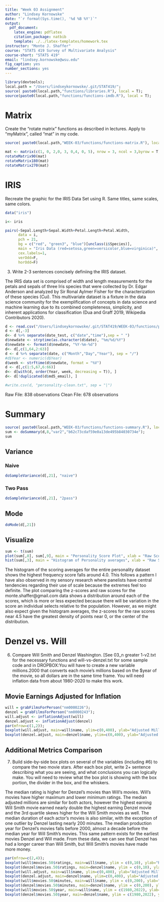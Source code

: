 ```yaml
---
title: "Week 03 Assignment"
author: "Lindsey Kornowske"
date: "`r format(Sys.time(), '%d %B %Y')`"
output:
  pdf_document:
    latex_engine: pdflatex
    citation_package: natbib
    template: ./../latex-templates/homework.tex
instructor: "Monte J. Shaffer"
course: "STATS 419 Survey of Multivariate Analysis"
course-short: "STATS 419"
email: "lindsey.kornowske@wsu.edu"
fig_caption: yes
number_sections: yes
---
```


```r
library(devtools);
local.path = "/Users/lindseykornowske/.git/STAT419/";
source( paste0(local.path,"functions/libraries.R"), local = T);
source(paste0(local.path,"functions/functions-imdb.R"), local = T);

```
# Matrix
Create the "rotate matrix" functions as described in lectures. Apply to "myMatrix", called "mat" in my code.
```r
source( paste0(local.path,"WEEK-03/functions/functions-matrix.R"), local=T);

mat <- matrix(c(1, 0, 2,0, 3, 0,4, 0, 5), nrow = 3, ncol = 3,byrow = T);
rotateMatrix90(mat)
rotateMatrix180(mat)
rotateMatrix270(mat)
```

# IRIS
Recreate the graphic for the IRIS Data Set using R. Same titles, same scales,
same colors.
```r
data("iris")

i<- iris

pairs(~Sepal.Length+Sepal.Width+Petal.Length+Petal.Width, 
      data = i, 
      pch = 21,
      bg = c("red", "green3", "blue")[unclass(i$Species)],
      main = "Iris Data (red=setosa,green=versicolor,blue=virginica)",
      cex.labels=1,
      verOdd=F,
      horOdd=F)
```

3. Write 2-3 sentences concisely definiing the IRIS dataset.

The IRIS data set is comprised of width and length measurements for the petals and sepals of
three Iris species that were collected by Dr. Edgar Anderson and analyzed by Sir Ronal Aylmer
Fisher for the characterization of these species (Cui). This multivariate dataset is a fixture in the
data science community for the exemplification of concepts in data science and machine
learning due to its combined completeness, simplicity, and inherent applications for
classification (Dua and Graff 2019, Wikipedia Contributors 2020).
```r
d <- read.csv("/Users/lindseykornowske/.git/STAT419/WEEK-03/functions/personality-raw.txt", header = T, sep = "|");
d <- d[,-3]
d<- d %>% separate(date_test, c("date","time"),sep = " ")
d$newdate <- strptime(as.character(d$date), "%m/%d/%Y")
d$newdate <- format(d$newdate, "%Y-%m-%d")
d<- d[,c(1,64,2:63)]
d <- d %>% separate(date, c("Month","Day","Year"), sep = "/")
#d$Year <- numeric(d$Year)
d$week <- strftime(d$newdate, format = "%V")
d <- d[,c(1:5,67,6:66)]
d<- d[with(d, order(Year, week, decreasing = T)), ]
d<- d[!duplicated(d$md5_email), ]

#write.csv(d, "personality-clean.txt", sep = "|")
```
Raw File: 838 observations
Clean File: 678 observations

# Summary
```r
source( paste0(local.path,"WEEK-03/functions/functions-summary.R"), local=T);
sum <- doSummary(d,8,"var2","b62c73cdaf59e0a13de495b84030734e");
sum
```

## Variance
### Naive
```r

doSampleVariance(d[,21], "naive")
```

### Two Pass
```r
doSampleVariance(d[,21], "2pass")
```
## Mode
```r
doMode(d[,21])
```
## Visualize
```r
sum <- t(sum)
plot(sum[,8], sum[,9], main = "Personality Score Plot", xlab = "Raw Scores", ylab= "Z-Scores")
hist(sum[,3], main = "Histogram of Personality averages", xlab = "Raw Scores")
```
The histogram of the scoring averages for the entire personality dataset shows the highest
frequency score falls around 4.0. This follows a pattern I have also observed in my sensory
research where panelists have central tendencies regarding their use of scale because the
extremes feel too definite. The plot comparing the z-scores and raw scores for the
monte.shaffer@gmail.com data shows a distribution around each of the scores, which is more
or less expected because there will be variation in the score an individual selects relative to the
population. However, as we might also expect given the histogram averages, the z-scores for
the raw scores near 4.5 have the greatest density of points near 0, or the center of the
distribution.


# Denzel vs. Will
6. Compare Will Smith and Denzel Washington. [See 03_n greater 1-v2.txt for the necessary
functions and will-vs-denzel.txt for some sample code and in DROPBOX:You will
have to create a new variable millions.2000 that converts each movie's millions based on the
$year of the movie, so all dollars are in the same time frame. You will need inflation data from
about 1980-2020 to make this work.

## Movie Earnings Adjusted for Inflation

```r
will = grabFilmsForPerson("nm0000226");
denzel = grabFilmsForPerson("nm0000243");
will.adjust <- inflationAdjust(will)
denzel.adjust <- inflationAdjust(denzel)
par(mfrow=c(1,2));
boxplot(will.adjust, main=will$name, ylim=c(0,400), ylab="Adjusted Millions" );
boxplot(denzel.adjust, main=denzel$name, ylim=c(0,400), ylab="Adjusted Millions" );

```

## Additional Metrics Comparison
7. Build side-by-side box plots on several of the variables (including #6) to compare the two
movie stars. After each box plot, write 2+ sentence describing what you are seeing, and what
conclusions you can logically make. You will need to review what the box plot is showing with
the box portion, the divider in the box, and the whiskers.

The median rating is higher for Denzel’s movies than Will’s movies. Will’s movies have higher
maximum and lower minimum ratings. The median adjusted millions are similar for both actors,
however the highest earning Will Smith movie earned nearly double the highest earning Denzel
movie and the 3rd quartile skews higher for the Will Smith movies as well. The median duration
of each actor’s movies is also similar, with the exception of one outlier by Denzel lasting nearly
200 minutes. The median production year for Denzel’s movies falls before 2000, almost a
decade before the median year for Will Smith’s movies. This same pattern exists for the earliest
movies Denzel and Will made. From these data, we can see that Denzel has had a longer
career than Will Smith, but Will Smith’s movies have made more money.
```r
par(mfrow=c(2,4));
boxplot(will$movies.50$ratings, main=will$name, ylim = c(0,10), ylab="Ratings");
boxplot(denzel$movies.50$ratings, main=denzel$name, ylim = c(0,10), ylab="Ratings");
boxplot(will.adjust, main=will$name, ylim=c(0,400), ylab="Adjusted Millions" );
boxplot(denzel.adjust, main=denzel$name, ylim=c(0,400), ylab="Adjusted Millions" );
boxplot(will$movies.50$minutes, main=will$name, ylim = c(0,200), ylab="Minutes");
boxplot(denzel$movies.50$minutes, main=denzel$name, ylim = c(0,200), ylab="Minutes");
boxplot(will$movies.50$year, main=will$name, ylim = c(1980,2022), ylab="Year");
boxplot(denzel$movies.50$year, main=denzel$name, ylim = c(1980,2022), ylab="Year");


```

